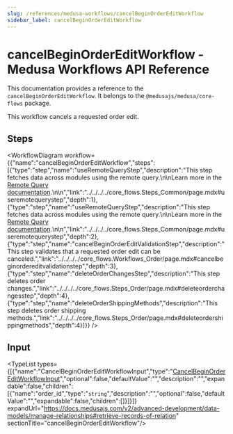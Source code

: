 ```yaml
---
slug: /references/medusa-workflows/cancelBeginOrderEditWorkflow
sidebar_label: cancelBeginOrderEditWorkflow
---
```



# cancelBeginOrderEditWorkflow - Medusa Workflows API Reference

This documentation provides a reference to the `cancelBeginOrderEditWorkflow`. It belongs to the `@medusajs/medusa/core-flows` package.

This workflow cancels a requested order edit.

## Steps

<WorkflowDiagram workflow={{"name":"cancelBeginOrderEditWorkflow","steps":[{"type":"step","name":"useRemoteQueryStep","description":"This step fetches data across modules using the remote query.\n\nLearn more in the [Remote Query documentation](https://docs.medusajs.com/advanced-development/modules/remote-query).\n\n","link":"../../../../core_flows.Steps_Common/page.mdx#useremotequerystep","depth":1},{"type":"step","name":"useRemoteQueryStep","description":"This step fetches data across modules using the remote query.\n\nLearn more in the [Remote Query documentation](https://docs.medusajs.com/advanced-development/modules/remote-query).\n\n","link":"../../../../core_flows.Steps_Common/page.mdx#useremotequerystep","depth":2},{"type":"step","name":"cancelBeginOrderEditValidationStep","description":"This step validates that a requested order edit can be canceled.","link":"../../../../core_flows.Workflows_Order/page.mdx#cancelbeginordereditvalidationstep","depth":3},{"type":"step","name":"deleteOrderChangesStep","description":"This step deletes order changes.","link":"../../../../core_flows.Steps_Order/page.mdx#deleteorderchangesstep","depth":4},{"type":"step","name":"deleteOrderShippingMethods","description":"This step deletes order shipping methods.","link":"../../../../core_flows.Steps_Order/page.mdx#deleteordershippingmethods","depth":4}]}} />

## Input

<TypeList types={[{"name":"CancelBeginOrderEditWorkflowInput","type":"[CancelBeginOrderEditWorkflowInput](../../../../types/core_flows.CancelBeginOrderEditWorkflowInput/page.mdx)","optional":false,"defaultValue":"","description":"","expandable":false,"children":[{"name":"order_id","type":"`string`","description":"","optional":false,"defaultValue":"","expandable":false,"children":[]}]}]} expandUrl="https://docs.medusajs.com/v2/advanced-development/data-models/manage-relationships#retrieve-records-of-relation" sectionTitle="cancelBeginOrderEditWorkflow"/>
